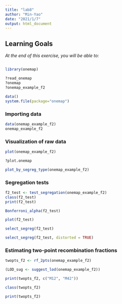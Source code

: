 ```yaml
---
title: "lab8"
author: "Min-Yao"
date: "2021/1/7"
output: html_document
---
```


## Learning Goals
*At the end of this exercise, you will be able to:* 


##

```r
library(onemap)
```

```r
?read_onemap
?onemap
?onemap_example_f2
```

```r
data()
system.file(package="onemap")
```
### Importing data

```r
data(onemap_example_f2)
onemap_example_f2
```
### Visualization of raw data

```r
plot(onemap_example_f2)
```
```r
?plot.onemap
```

```r
plot_by_segreg_type(onemap_example_f2)
```
### Segregation tests

```r
f2_test <- test_segregation(onemap_example_f2)
class(f2_test)
print(f2_test)
```

```r
Bonferroni_alpha(f2_test)
```

```r
plot(f2_test)
```

```r
select_segreg(f2_test)
```

```r
select_segreg(f2_test, distorted = TRUE)
```

### Estimating two-point recombination fractions

```r
twopts_f2 <- rf_2pts(onemap_example_f2)
```

```r
(LOD_sug <- suggest_lod(onemap_example_f2))
```

```r
print(twopts_f2, c("M12", "M42"))
```

```r
class(twopts_f2)
```

```r
print(twopts_f2)
```

